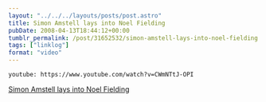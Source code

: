 ```yaml
---
layout: "../../../layouts/posts/post.astro"
title: Simon Amstell lays into Noel Fielding
pubDate: 2008-04-13T18:44:12+00:00
tumblr_permalink: /post/31652532/simon-amstell-lays-into-noel-fielding
tags: ["linklog"]
format: "video"
---
```


`youtube: https://www.youtube.com/watch?v=CWmNTtJ-OPI`

[Simon Amstell lays into Noel Fielding][1]

[1]: https://www.youtube.com/watch?v=CWmNTtJ-OPI
